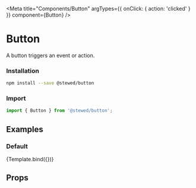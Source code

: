 
<Meta
    title="Components/Button"
    argTypes={{ onClick: { action: 'clicked' } }}
    component={Button}
/>

# Button

A button triggers an event or action.

### Installation

```bash
npm install --save @stewed/button
```

### Import

```js
import { Button } from '@stewed/button';
```

## Examples


### Default

<Canvas>
    <Story
        name="Base"
        args={{
            disabled: false,
            size: 'md',
            skin: 'primary',
            children: 'Button',
        }}
    >
        {Template.bind({})}
    </Story>
</Canvas>

## Props

<ArgsTable of={Button} />
